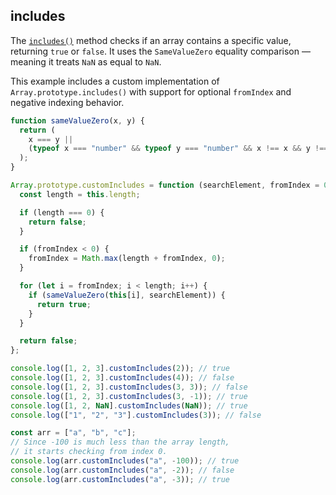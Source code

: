 
## includes

The [`includes()`](https://developer.mozilla.org/en-US/docs/Web/JavaScript/Reference/Global_Objects/Array/includes)
method checks if an array contains a specific value, returning `true` or `false`.
It uses the `SameValueZero` equality comparison — meaning it treats `NaN` as equal to `NaN`.

This example includes a custom implementation of `Array.prototype.includes()` with support for optional `fromIndex` and negative indexing behavior.

```js filename="includes" copy
function sameValueZero(x, y) {
  return (
    x === y ||
    (typeof x === "number" && typeof y === "number" && x !== x && y !== y)
  );
}

Array.prototype.customIncludes = function (searchElement, fromIndex = 0) {
  const length = this.length;

  if (length === 0) {
    return false;
  }

  if (fromIndex < 0) {
    fromIndex = Math.max(length + fromIndex, 0);
  }

  for (let i = fromIndex; i < length; i++) {
    if (sameValueZero(this[i], searchElement)) {
      return true;
    }
  }

  return false;
};

console.log([1, 2, 3].customIncludes(2)); // true
console.log([1, 2, 3].customIncludes(4)); // false
console.log([1, 2, 3].customIncludes(3, 3)); // false
console.log([1, 2, 3].customIncludes(3, -1)); // true
console.log([1, 2, NaN].customIncludes(NaN)); // true
console.log(["1", "2", "3"].customIncludes(3)); // false

const arr = ["a", "b", "c"];
// Since -100 is much less than the array length,
// it starts checking from index 0.
console.log(arr.customIncludes("a", -100)); // true
console.log(arr.customIncludes("a", -2)); // false
console.log(arr.customIncludes("a", -3)); // true
```

